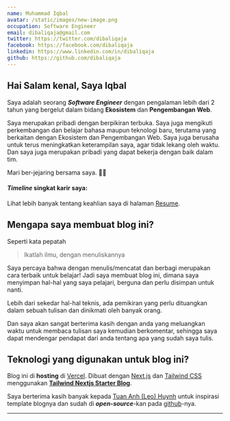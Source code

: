```yaml
---
name: Muhammad Iqbal
avatar: /static/images/new-image.png
occupation: Software Engineer
email: dibaliqaja@gmail.com
twitter: https://twitter.com/dibaliqaja
facebook: https://facebook.com/dibaliqaja
linkedin: https://www.linkedin.com/in/dibaliqaja
github: https://github.com/dibaliqaja
---
```



## Hai <Twemoji emoji="waving hand" /> Salam kenal, Saya Iqbal

Saya adalah seorang ___Software Engineer___ dengan pengalaman lebih dari 2 tahun
yang bergelut dalam bidang **Ekosistem** dan **Pengembangan Web**.

Saya merupakan pribadi dengan berpikiran terbuka.
Saya juga mengikuti perkembangan dan belajar bahasa maupun teknologi baru, terutama yang berkaitan dengan Ekosistem dan Pengembangan Web. 
Saya juga berusaha untuk terus meningkatkan keterampilan saya, agar tidak lekang oleh waktu.
Dan saya juga merupakan pribadi yang dapat bekerja dengan baik dalam tim.

Mari ber-jejaring bersama saya. 🤝🚀

#### ___Timeline___ singkat karir saya:

<Timeline lang="id" />

Lihat lebih banyak tentang keahlian saya di halaman [Resume](/resume).

## Mengapa saya membuat blog ini?

Seperti kata pepatah

> Ikatlah ilmu, dengan menuliskannya

Saya percaya bahwa dengan menulis/mencatat dan berbagi merupakan cara terbaik untuk belajar!
Jadi saya membuat blog ini, dimana saya menyimpan hal-hal yang saya pelajari, berguna dan perlu disimpan untuk nanti.

Lebih dari sekedar hal-hal teknis, ada pemikiran yang perlu dituangkan dalam sebuah tulisan dan dinikmati oleh banyak orang.

Dan saya akan sangat berterima kasih dengan anda yang meluangkan waktu untuk membaca tulisan saya kemudian berkomentar, 
sehingga saya dapat mendengar pendapat dari anda tentang apa yang sudah saya tulis. <Twemoji emoji="clinking-beer-mugs" />

## Teknologi yang digunakan untuk blog ini?

Blog ini di __hosting__ di [Vercel](https://vercel.com/).
Dibuat dengan [Next.js](https://nextjs.org/) dan [Tailwind CSS](https://tailwindcss.com/)
menggunakan [**Tailwind Nextjs Starter Blog**](https://github.com/timlrx/tailwind-nextjs-starter-blog).

Saya berterima kasih banyak kepada [Tuan Anh (Leo) Huynh](https://twitter.com/hta218_) untuk inspirasi template blognya dan sudah di ___open-source___-kan pada [github](https://github.com/hta218/leohuynh.dev)-nya.


---
